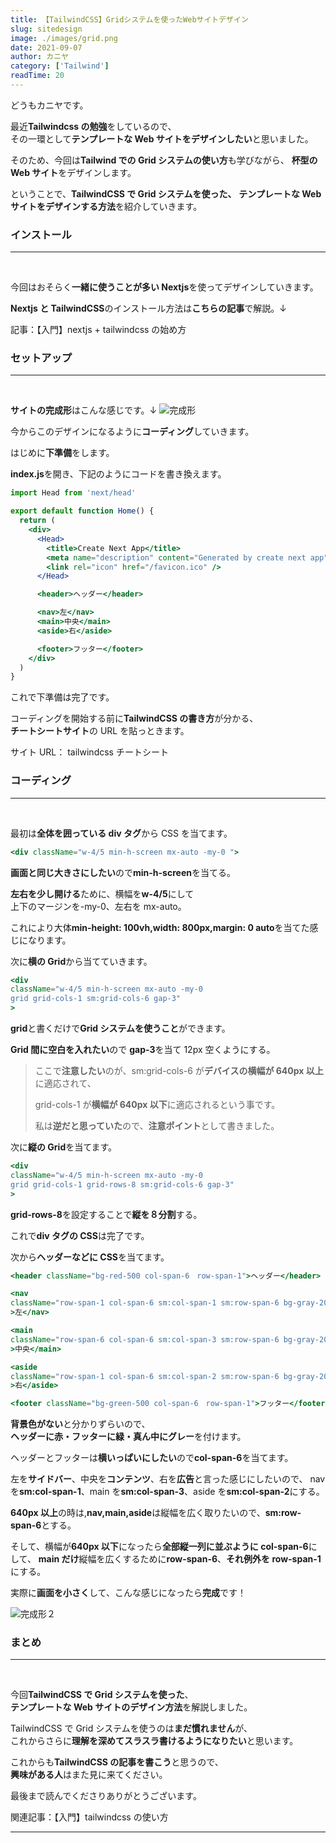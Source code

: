```yaml
---
title: 【TailwindCSS】Gridシステムを使ったWebサイトデザイン
slug: sitedesign
image: ./images/grid.png
date: 2021-09-07
author: カニヤ
category: ['Tailwind']
readTime: 20
---
```



どうもカニヤです。

最近**Tailwindcss の勉強**をしているので、<br/>
その一環として**テンプレートな Web サイトをデザインしたい**と思いました。

そのため、今回は**Tailwind での Grid システムの使い方**も学びながら、
**杯型の Web サイト**をデザインします。

ということで、**TailwindCSS で Grid システムを使った、**
**テンプレートな Web サイトをデザインする方法**を紹介していきます。

### インストール

---

<br />

今回はおそらく**一緒に使うことが多い Nextjs**を使ってデザインしていきます。

**Nextjs と TailwindCSS**のインストール方法は**こちらの記事**で解説。↓

記事：<Link to="/posts/nextjs" className="linkcolor link-text">【入門】nextjs + tailwindcss の始め方</Link>

### セットアップ

---

<br />

**サイトの完成形**はこんな感じです。↓
![完成形](./images/perfect.png)

今からこのデザインになるように**コーディング**していきます。

はじめに**下準備**をします。

**index.js**を開き、下記のようにコードを書き換えます。

```jsx
import Head from 'next/head'

export default function Home() {
  return (
    <div>
      <Head>
        <title>Create Next App</title>
        <meta name="description" content="Generated by create next app" />
        <link rel="icon" href="/favicon.ico" />
      </Head>

      <header>ヘッダー</header>

      <nav>左</nav>
      <main>中央</main>
      <aside>右</aside>

      <footer>フッター</footer>
    </div>
  )
}
```

これで下準備は完了です。

コーディングを開始する前に**TailwindCSS の書き方**が分かる、<br/>
**チートシートサイト**の URL を貼っときます。

サイト URL：<Link to="https://nerdcave.com/tailwind-cheat-sheet" className="linkcolor link-text"> tailwindcss チートシート</Link>

### コーディング

---

<br />

最初は**全体を囲っている div タグ**から CSS を当てます。

```jsx
<div className="w-4/5 min-h-screen mx-auto -my-0 ">

```

**画面と同じ大きさにしたい**ので**min-h-screen**を当てる。

**左右を少し開ける**ために、横幅を**w-4/5**にして<br/>
上下のマージンを-my-0、左右を mx-auto。

これにより大体**min-height: 100vh,width: 800px,margin: 0 auto**を当てた感じになります。

次に**横の Grid**から当てていきます。

```jsx
<div
className="w-4/5 min-h-screen mx-auto -my-0
grid grid-cols-1 sm:grid-cols-6 gap-3"
>

```

**grid**と書くだけで**Grid システムを使うこと**ができます。

**Grid 間に空白を入れたい**ので **gap-3**を当て 12px 空くようにする。

<blockquote display="warning">

ここで**注意したい**のが、sm:grid-cols-6 が**デバイスの横幅が 640px 以上**に適応されて、

grid-cols-1 が**横幅が 640px 以下**に適応されるという事です。

私は**逆だと思っていた**ので、**注意ポイント**として書きました。

</blockquote>

次に**縦の Grid**を当てます。

```jsx
<div　
className="w-4/5 min-h-screen mx-auto -my-0
grid grid-cols-1 grid-rows-8 sm:grid-cols-6 gap-3"
>
```

**grid-rows-8**を設定することで**縦を８分割**する。

これで**div タグの CSS**は完了です。

次から**ヘッダーなどに CSS**を当てます。

```jsx
<header className="bg-red-500 col-span-6　row-span-1">ヘッダー</header>

<nav
className="row-span-1 col-span-6 sm:col-span-1 sm:row-span-6 bg-gray-200"
>左</nav>

<main
className="row-span-6 col-span-6 sm:col-span-3 sm:row-span-6 bg-gray-200"
>中央</main>

<aside
className="row-span-1 col-span-6 sm:col-span-2 sm:row-span-6 bg-gray-200"
>右</aside>

<footer className="bg-green-500 col-span-6　row-span-1">フッター</footer>
```

**背景色がない**と分かりずらいので、<br/>
**ヘッダーに赤・フッターに緑・真ん中にグレー**を付けます。

ヘッダーとフッターは**横いっぱいにしたい**ので**col-span-6**を当てます。

左を**サイドバー**、中央を**コンテンツ**、右を**広告**と言った感じにしたいので、
nav を**sm:col-span-1**、main を**sm:col-span-3**、aside を**sm:col-span-2**にする。

**640px 以上**の時は,**nav,main,aside**は縦幅を広く取りたいので、**sm:row-span-6**とする。

そして、横幅が**640px 以下**になったら**全部縦一列に並ぶように col-span-6**にして、
**main だけ**縦幅を広くするために**row-span-6**、**それ例外を row-span-1**にする。

実際に**画面を小さく**して、こんな感じになったら**完成**です！

![完成形２](./images/response.png)

### まとめ

---

<br />

今回**TailwindCSS で Grid システムを使った**、<br/>
**テンプレートな Web サイトのデザイン方法**を解説しました。

TailwindCSS で Grid システムを使うのは**まだ慣れません**が、<br/>
これからさらに**理解を深めてスラスラ書けるようになりたい**と思います。

これからも**TailwindCSS の記事を書こう**と思うので、<br/>
**興味がある人**はまた見に来てください。

最後まで読んでくださりありがとうございます。

関連記事：<Link to="/posts/tailwind" className="linkcolor link-text">【入門】tailwindcss の使い方</Link>

---
